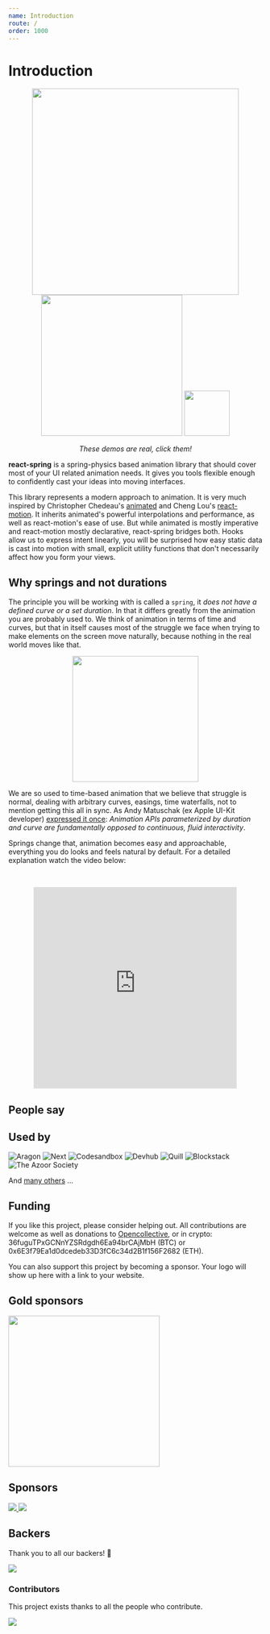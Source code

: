 ```yaml
---
name: Introduction
route: /
order: 1000
---
```



# Introduction

<p align="middle">
  <a href="https://codesandbox.io/embed/n9vo1my91p" style={{ margin: 10 }}><img src="https://i.imgur.com/tg1mN1F.gif" width="410"/></a>
  <a href="https://codesandbox.io/embed/j0y0vpz59" style={{ margin: 10 }}><img src="https://i.imgur.com/OxGLHeT.gif" width="280"/></a>
  <a href="https://codesandbox.io/embed/r5qmj8m6lq" style={{ margin: 10 }}><img src="https://i.imgur.com/ifdCBvG.gif" width="90"/></a>
</p>
<p align="middle">
  <i>These demos are real, click them!</i>
</p>

**react-spring** is a spring-physics based animation library that should cover most of your UI related animation needs. It gives you tools flexible enough to confidently cast your ideas into moving interfaces.

This library represents a modern approach to animation. It is very much inspired by Christopher Chedeau's [animated](https://github.com/animatedjs/animated) and Cheng Lou's [react-motion](https://github.com/chenglou/react-motion). It inherits animated's powerful interpolations and performance, as well as react-motion's ease of use. But while animated is mostly imperative and react-motion mostly declarative, react-spring bridges both. Hooks allow us to express intent linearly, you will be surprised how easy static data is cast into motion with small, explicit utility functions that don't necessarily affect how you form your views.

## Why springs and not durations

The principle you will be working with is called a `spring`, it *does not have a defined curve or a set duration*. In that it differs greatly from the animation you are probably used to. We think of animation in terms of time and curves, but that in itself causes most of the struggle we face when trying to make elements on the screen move naturally, because nothing in the real world moves like that.

<p align="middle">
  <img height="250" src="https://i.imgur.com/7CCH51r.gif" />
</p>

We are so used to time-based animation that we believe that struggle is normal, dealing with arbitrary curves, easings, time waterfalls, not to mention getting this all in sync. As Andy Matuschak (ex Apple UI-Kit developer) [expressed it once](https://twitter.com/andy_matuschak/status/566736015188963328): *Animation APIs parameterized by duration and curve are fundamentally opposed to continuous, fluid interactivity*.

Springs change that, animation becomes easy and approachable, everything you do looks and feels natural by default. For a detailed explanation watch the video below:

<br />

<p align="middle">
    <iframe width="80%" height="400" src="https://www.youtube.com/embed/1tavDv5hXpo?controls=0&amp;start=370" frameBorder="0" allow="accelerometer; autoplay; encrypted-media; gyroscope; picture-in-picture" allowFullScreen></iframe>
</p>

## People say

<Grid>
  <Tweet tweetId='1006931395003015170' options={{ width: '400' }}/>
  <Tweet tweetId='1033962041298509824' options={{ conversation: 'none', cards: 'hidden', width: '400' }}/>
  <Tweet tweetId='1007560091430801409' options={{ conversation: 'none', width: '400' }}/>
  <Tweet tweetId='1033964001246543872' options={{ conversation: 'none', width: '400' }} />
  <Tweet tweetId='1030826919124590597' options={{ conversation: 'none', width: '400' }}/>
  <Tweet tweetId='1005463922772664320' options={{ conversation: 'none', width: '400' }}/>
  <Tweet tweetId='1032284123161931778' options={{ conversation: 'none', width: '400', cards: 'hidden' }}/>
  <Tweet tweetId='983054609353707520' options={{ conversation: 'none', width: '400' }}/>
  <Tweet tweetId='1087456685080358918' options={{ conversation: 'none', width: '400' }}/>
</Grid>

## Used by

<Grid gap="0px">
  <Image title="Aragon" size="130px" href="https://aragon.org/" url="https://aragon.org/static/4b922782-home2.svg"/>
  <Image title="Next" size="380px" href="https://nextjs.org" url="https://process.filestackapi.com/cache=expiry:max/resize=width:1050/compress/FloGbmnXSe3Gd49LAWXQ"/>
  <Image title="Codesandbox" href="https://codesandbox.io/" url="https://camo.githubusercontent.com/a67bdde6bc5d15103e2516099107980790c0f11f/68747470733a2f2f636f646573616e64626f782e696f2f7374617469632f696d672f62616e6e65722e706e67"/>
  <Image title="Devhub" size="120px" href="https://devhubapp.com" url="https://user-images.githubusercontent.com/619186/49823485-eed18480-fd66-11e8-88c0-700d840ad4f1.png"/>
  <Image title="Quill" size="120px" href="https://quill.chat" url="https://quill.chat/079e00e7e0cbbeaa3aae571d657ca75b.png"/>
  <Image title="Blockstack" size="120px" href="https://blockstack.org" url="https://avatars3.githubusercontent.com/u/8165984?s=200&v=4" />
  <Image title="The Azoor Society" size="120px" href="https://www.theazoorsociety.org" url="https://www.theazoorsociety.org/static/favicon-bd4dc352f10904c557f37e9f506327a0.png" />
</Grid>

And [many others](https://github.com/drcmda/react-spring/network/dependents) ...

## Funding

If you like this project, please consider helping out. All contributions are welcome as well as donations to [Opencollective](https://opencollective.com/react-spring), or in crypto: 36fuguTPxGCNnYZSRdgdh6Ea94brCAjMbH (BTC) or 0x6E3f79Ea1d0dcedeb33D3fC6c34d2B1f156F2682 (ETH).

You can also support this project by becoming a sponsor. Your logo will show up here with a link to your website.

## Gold sponsors

<a href="https://aragon.org/">
  <img width="300" src="https://wiki.aragon.org/design/logo/svg/imagetype.svg"/>
</a>

## Sponsors

<a href="https://opencollective.com/react-spring/sponsor/0/website" target="_blank">
  <img src="https://opencollective.com/react-spring/sponsor/0/avatar.svg"/>
</a>
<a href="https://opencollective.com/react-spring/sponsor/1/website" target="_blank">
  <img src="https://opencollective.com/react-spring/sponsor/1/avatar.svg"/>
</a>

## Backers

Thank you to all our backers! 🙏

<a href="https://opencollective.com/react-spring#backers" target="_blank">
  <img src="https://opencollective.com/react-spring/backers.svg?width=890"/>
</a>

### Contributors

This project exists thanks to all the people who contribute.

<a href="https://github.com/drcmda/react-spring/graphs/contributors">
  <img src="https://opencollective.com/react-spring/contributors.svg?width=890" />
</a>